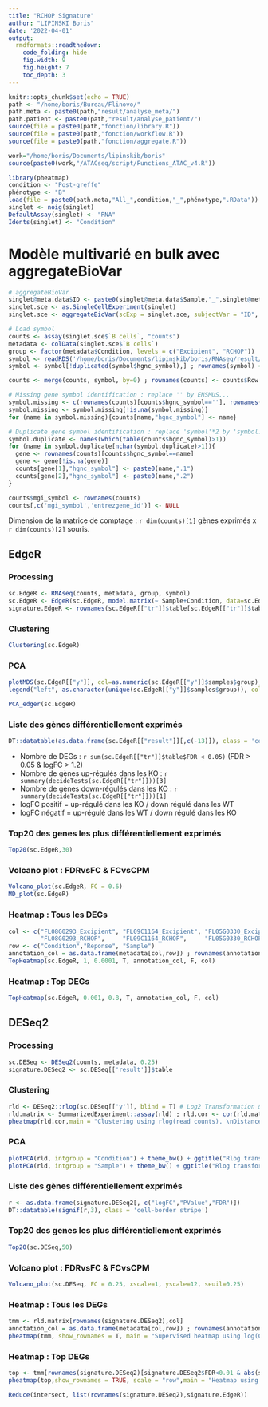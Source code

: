 ```yaml
---
title: "RCHOP Signature"
author: "LIPINSKI Boris"
date: '2022-04-01'
output:
  rmdformats::readthedown:
    code_folding: hide
    fig.width: 9
    fig.height: 7
    toc_depth: 3
---
```


```r
knitr::opts_chunk$set(echo = TRUE)
path <- "/home/boris/Bureau/Flinovo/"
path.meta <- paste0(path,"result/analyse_meta/")
path.patient <- paste0(path,"result/analyse_patient/")
source(file = paste0(path,"fonction/library.R"))
source(file = paste0(path,"fonction/workflow.R"))
source(file = paste0(path,"fonction/aggregate.R"))

work="/home/boris/Documents/lipinskib/boris"
source(paste0(work,"/ATACseq/script/Functions_ATAC_v4.R"))

library(pheatmap)
condition <- "Post-greffe"
phénotype <- "B"
load(file = paste0(path.meta,"All_",condition,"_",phénotype,".RData"))
singlet <- noig(singlet)
DefaultAssay(singlet) <- "RNA"
Idents(singlet) <- "Condition"
```

# Modèle multivarié en bulk avec aggregateBioVar
```r
# aggregateBioVar
singlet@meta.data$ID <- paste0(singlet@meta.data$Sample,"_",singlet@meta.data$Condition)
singlet.sce <- as.SingleCellExperiment(singlet)
singlet.sce <- aggregateBioVar(scExp = singlet.sce, subjectVar = "ID", cellVar = "Phénotype")

# Load symbol
counts <- assay(singlet.sce$`B cells`, "counts")
metadata <- colData(singlet.sce$`B cells`)
group <- factor(metadata$Condition, levels = c("Excipient", "RCHOP"))
symbol <- readRDS('/home/boris/Documents/lipinskib/boris/RNAseq/result/edgeR/symbol.Rds')
symbol <- symbol[!duplicated(symbol$hgnc_symbol),] ; rownames(symbol) <- symbol$hgnc_symbol ; symbol$hgnc_symbol <- NULL

counts <- merge(counts, symbol, by=0) ; rownames(counts) <- counts$Row.names ; counts$Row.names <- NULL

# Missing gene symbol identification : replace '' by ENSMUS...
symbol.missing <- c(rownames(counts)[counts$hgnc_symbol==''], rownames(counts)[is.na(counts$hgnc_symbol)])
symbol.missing <- symbol.missing[!is.na(symbol.missing)]
for (name in symbol.missing){counts[name,"hgnc_symbol"] <- name}

# Duplicate gene symbol identification : replace 'symbol'*2 by 'symbol.1' & 'symbol.2'
symbol.duplicate <- names(which(table(counts$hgnc_symbol)>1))
for (name in symbol.duplicate[nchar(symbol.duplicate)>1]){
  gene <- rownames(counts)[counts$hgnc_symbol==name]
  gene <- gene[!is.na(gene)]
  counts[gene[1],"hgnc_symbol"] <- paste0(name,".1")
  counts[gene[2],"hgnc_symbol"] <- paste0(name,".2")
}

counts$mgi_symbol <- rownames(counts)
counts[,c('mgi_symbol','entrezgene_id')] <- NULL
```

Dimension de la matrice de comptage : `r dim(counts)[1]` gènes exprimés x `r dim(counts)[2]` souris.



## EdgeR
### Processing 
```r
sc.EdgeR <- RNAseq(counts, metadata, group, symbol)
sc.EdgeR <- EdgeR(sc.EdgeR, model.matrix(~ Sample+Condition, data=sc.EdgeR$samples))
signature.EdgeR <- rownames(sc.EdgeR[["tr"]]$table[sc.EdgeR[["tr"]]$table$FDR < 0.05,])
```

### Clustering
```r
Clustering(sc.EdgeR)
```

### PCA
```r
plotMDS(sc.EdgeR[["y"]], col=as.numeric(sc.EdgeR[["y"]]$samples$group), pch=20, cex = 3) 
legend("left", as.character(unique(sc.EdgeR[["y"]]$samples$group)), col=1:3, pch=20)

PCA_edger(sc.EdgeR)
```

### Liste des gènes différentiellement exprimés 
```r
DT::datatable(as.data.frame(sc.EdgeR[["result"]][,c(-13)]), class = 'cell-border stripe')
```
- Nombre de DEGs : `r sum(sc.EdgeR[["tr"]]$table$FDR < 0.05)` (FDR > 0.05 & logFC > 1.2)
- Nombre de gènes up-régulés dans les KO : `r summary(decideTests(sc.EdgeR[["tr"]]))[3]`
- Nombre de gènes down-régulés dans les KO : `r summary(decideTests(sc.EdgeR[["tr"]]))[1]`
- logFC positif = up-régulé dans les KO / down régulé dans les WT
- logFC négatif = up-régulé dans les WT / down régulé dans les KO

### Top20 des genes les plus différentiellement exprimés
```r
Top20(sc.EdgeR,30)
```

### Volcano plot : FDRvsFC & FCvsCPM
```r
Volcano_plot(sc.EdgeR, FC = 0.6)
MD_plot(sc.EdgeR)
```

### Heatmap : Tous les DEGs
```r
col <- c("FL08G0293_Excipient", "FL09C1164_Excipient", "FL05G0330_Excipient", "FL140304_Excipient", "FL02G095_Excipient", "FL12C1888_Excipient", "FL08G0431_Excipient", "FL06G1206_Excipient", "FL08G0404_Excipient", 
         "FL08G0293_RCHOP",     "FL09C1164_RCHOP",     "FL05G0330_RCHOP",     "FL140304_RCHOP",     "FL02G095_RCHOP",     "FL12C1888_RCHOP",     "FL08G0431_RCHOP",     "FL06G1206_RCHOP",     "FL08G0404_RCHOP")
row <- c("Condition","Reponse", "Sample")
annotation_col = as.data.frame(metadata[col,row]) ; rownames(annotation_col) <- col ; colnames(annotation_col) <- row
TopHeatmap(sc.EdgeR, 1, 0.0001, T, annotation_col, F, col)
```

### Heatmap : Top DEGs
```r
TopHeatmap(sc.EdgeR, 0.001, 0.8, T, annotation_col, F, col)
```


## DESeq2
### Processing 
```r
sc.DESeq <- DESeq2(counts, metadata, 0.25)
signature.DESeq2 <- sc.DESeq[['result']]$table
```

### Clustering
```r
rld <- DESeq2::rlog(sc.DESeq[['y']], blind = T) # Log2 Transformation & Normalisation
rld.matrix <- SummarizedExperiment::assay(rld) ; rld.cor <- cor(rld.matrix, method = "pearson")
pheatmap(rld.cor,main = "Clustering using rlog(read counts). \nDistance: Pearson correlation.",border_color=NA, fontsize = 10, fontsize_row = 10, height=20)
```

### PCA
```r
plotPCA(rld, intgroup = "Condition") + theme_bw() + ggtitle("Rlog transformed counts")
plotPCA(rld, intgroup = "Sample") + theme_bw() + ggtitle("Rlog transformed counts")
```

### Liste des gènes différentiellement exprimés 
```r
r <- as.data.frame(signature.DESeq2[, c("logFC","PValue","FDR")])
DT::datatable(signif(r,3), class = 'cell-border stripe')
```

### Top20 des genes les plus différentiellement exprimés
```r
Top20(sc.DESeq,50)
```

### Volcano plot : FDRvsFC & FCvsCPM
```r
Volcano_plot(sc.DESeq, FC = 0.25, xscale=1, yscale=12, seuil=0.25)
```

### Heatmap : Tous les DEGs
```r
tmm <- rld.matrix[rownames(signature.DESeq2),col]
annotation_col = as.data.frame(metadata[col,row]) ; rownames(annotation_col) <- col ; colnames(annotation_col) <- row
pheatmap(tmm, show_rownames = T, main = "Supervised heatmap using log(CPM+1) read counts :\n101 DEGs", scale = "row", cluster_cols=FALSE, annotation_col = annotation_col)
```

### Heatmap : Top DEGs
```r
top <- tmm[rownames(signature.DESeq2)[signature.DESeq2$FDR<0.01 & abs(signature.DESeq2$logFC)>0.5],]
pheatmap(top,show_rownames = TRUE, scale = "row",main = "Heatmap using log(TMM+1) read counts :\nmain DEGs (FDR<0.01 & logFC>1.5)\n", cluster_cols=FALSE, annotation_col = annotation_col)
```

```r
Reduce(intersect, list(rownames(signature.DESeq2),signature.EdgeR))
```

